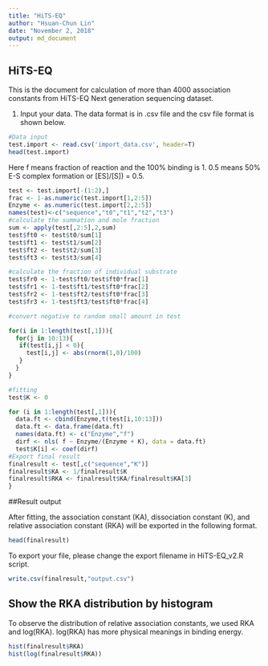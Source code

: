 ```yaml
---
title: "HiTS-EQ"
author: "Hsuan-Chun Lin"
date: "November 2, 2018"
output: md_document
---
```


## HiTS-EQ
This is the document for calculation of more than 4000 association constants from HiTS-EQ Next generation sequencing dataset.

1. Input your data. The data format is in .csv file and the csv file format is shown below.
```r
#Data input
test.import <- read.csv('import_data.csv', header=T)
head(test.import)
```
Here f means fraction of reaction and the 100% binding is 1. 0.5 means 50% E-S complex formation or [ES]/[S]) = 0.5.

```r
test <- test.import[-(1:2),]
frac <- 1-as.numeric(test.import[1,2:5])
Enzyme <- as.numeric(test.import[2,2:5])
names(test)<-c("sequence","t0","t1","t2","t3")
#calculate the summation and mole fraction
sum <- apply(test[,2:5],2,sum)
test$ft0 <- test$t0/sum[1]
test$ft1 <- test$t1/sum[2]
test$ft2 <- test$t2/sum[3]
test$ft3 <- test$t3/sum[4]

#calculate the fraction of individual substrate
test$fr0 <- 1-test$ft0/test$ft0*frac[1]
test$fr1 <- 1-test$ft1/test$ft0*frac[2]
test$fr2 <- 1-test$ft2/test$ft0*frac[3]
test$fr3 <- 1-test$ft3/test$ft0*frac[4]

#convert negative to random small amount in test

for(i in 1:length(test[,1])){
  for(j in 10:13){
   if(test[i,j] < 0){
     test[i,j] <- abs(rnorm(1,0)/100)
   } 
  }
}

#fitting
test$K <- 0

for (i in 1:length(test[,1])){
  data.ft <- cbind(Enzyme,t(test[i,10:13]))
  data.ft <- data.frame(data.ft)
  names(data.ft) <- c("Enzyme","f")
  dirf <- nls( f ~ Enzyme/(Enzyme + K), data = data.ft)
  test$K[i] <- coef(dirf)
#Export final result  
finalresult <- test[,c("sequence","K")]
finalresult$KA <- 1/finalresult$K
finalresult$RKA <- finalresult$KA/finalresult$KA[3]
}
```
##Result output

After fitting, the association constant (KA), dissociation constant (K), and relative association constant (RKA) will be exported in the following format. 
```r
head(finalresult)
```
To export your file, please change the export filename in HiTS-EQ_v2.R script.
```r
write.csv(finalresult,"output.csv")
```
## Show the RKA distribution by histogram
To observe the distribution of relative association constants, we used RKA and log(RKA). log(RKA) has more physical meanings in binding energy.

```r
hist(finalresult$RKA)
hist(log(finalresult$RKA))
```


